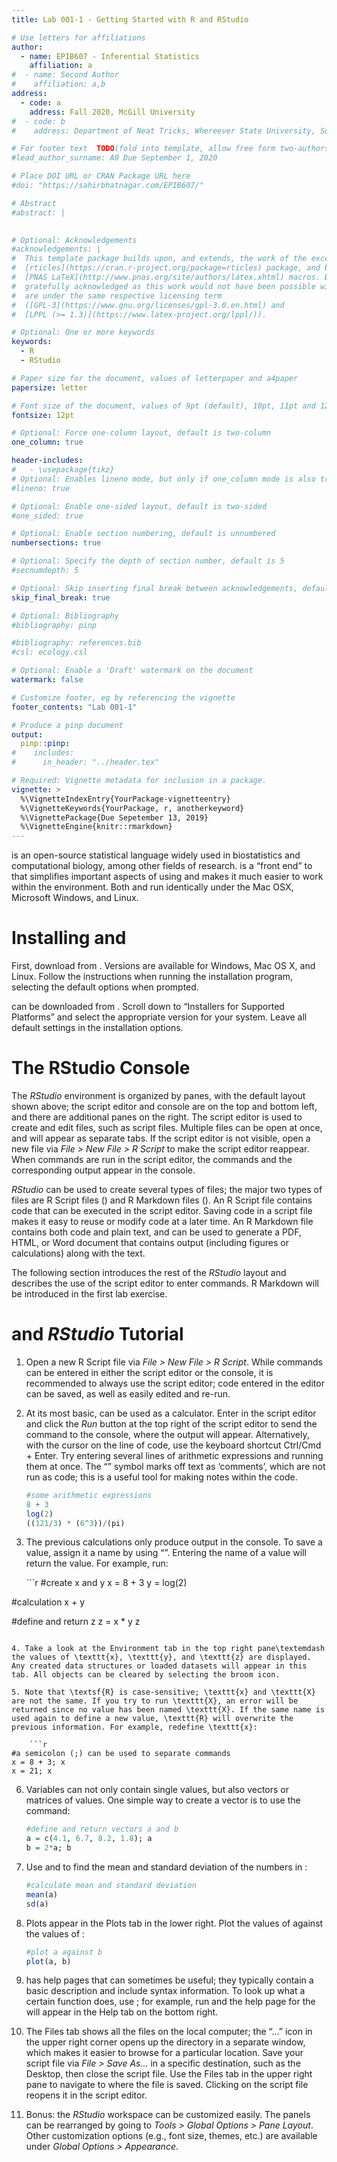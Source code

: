 ```yaml
---
title: Lab 001-1 - Getting Started with R and RStudio

# Use letters for affiliations
author:
  - name: EPIB607 - Inferential Statistics
    affiliation: a
#  - name: Second Author
#    affiliation: a,b
address:
  - code: a
    address: Fall 2020, McGill University
#  - code: b
#    address: Department of Neat Tricks, Whereever State University, Someplace, MC, 67890

# For footer text  TODO(fold into template, allow free form two-authors)
#lead_author_surname: A0 Due September 1, 2020

# Place DOI URL or CRAN Package URL here
#doi: "https://sahirbhatnagar.com/EPIB607/"

# Abstract
#abstract: |
  

# Optional: Acknowledgements
#acknowledgements: |
#  This template package builds upon, and extends, the work of the excellent
#  [rticles](https://cran.r-project.org/package=rticles) package, and both packages rely on the
#  [PNAS LaTeX](http://www.pnas.org/site/authors/latex.xhtml) macros. Both these sources are
#  gratefully acknowledged as this work would not have been possible without them.  Our extensions
#  are under the same respective licensing term
#  ([GPL-3](https://www.gnu.org/licenses/gpl-3.0.en.html) and
#  [LPPL (>= 1.3)](https://www.latex-project.org/lppl/)).

# Optional: One or more keywords
keywords:
  - R
  - RStudio

# Paper size for the document, values of letterpaper and a4paper
papersize: letter

# Font size of the document, values of 9pt (default), 10pt, 11pt and 12pt
fontsize: 12pt

# Optional: Force one-column layout, default is two-column
one_column: true

header-includes:
#   - \usepackage{tikz}
# Optional: Enables lineno mode, but only if one_column mode is also true
#lineno: true

# Optional: Enable one-sided layout, default is two-sided
#one_sided: true

# Optional: Enable section numbering, default is unnumbered
numbersections: true

# Optional: Specify the depth of section number, default is 5
#secnumdepth: 5

# Optional: Skip inserting final break between acknowledgements, default is false
skip_final_break: true

# Optional: Bibliography 
#bibliography: pinp

#bibliography: references.bib
#csl: ecology.csl

# Optional: Enable a 'Draft' watermark on the document
watermark: false

# Customize footer, eg by referencing the vignette
footer_contents: "Lab 001-1"

# Produce a pinp document
output:
  pinp::pinp:
#    includes:
#      in_header: "../header.tex"

# Required: Vignette metadata for inclusion in a package.
vignette: >
  %\VignetteIndexEntry{YourPackage-vignetteentry}
  %\VignetteKeywords{YourPackage, r, anotherkeyword}
  %\VignettePackage{Due Sepetember 13, 2019}
  %\VignetteEngine{knitr::rmarkdown}
---
```


\tableofcontents



\textsf{R} is an open-source statistical language widely used in biostatistics and computational biology, among other fields of research. \textit{RStudio} is a "front end" to \textsf{R} that simplifies important aspects of using \textsf{R} and makes it much easier to work within the \textsf{R} environment. Both \textsf{R} and \textit{RStudio} run identically under the Mac OSX, Microsoft Windows, and Linux.

# Installing \textsf{R} and \textit{RStudio}

First, download \textsf{R} from \url{http://cran.us.r-project.org/}. Versions are available for Windows, Mac OS X, and Linux. Follow the instructions when running the installation program, selecting the default options when prompted.

\textit{RStudio} can be downloaded from \url{https://www.rstudio.com/products/rstudio/download/}. Scroll down to "Installers for Supported Platforms" and select the appropriate version for your system. Leave all default settings in the installation options.

# The RStudio Console

\centerline{\includegraphics[width=1\textwidth]{console_layout_web}}

The *RStudio* environment is organized by panes, with the default layout shown above; the script editor and console are on the top and bottom left, and there are additional panes on the right. The script editor is used to create and edit files, such as \textsf{R} script files. Multiple files can be open at once, and will appear as separate tabs. If the script editor is not visible, open a new file via *File > New File > R Script* to make the script editor reappear. When commands are run in the script editor, the commands and the corresponding output appear in the console. 
  
*RStudio* can be used to create several types of files; the major two types of files are R Script files (\texttt{.R}) and R Markdown files (\texttt{.Rmd}). An R Script file contains code that can be executed in the script editor. Saving code in a script file makes it easy to reuse or modify code at a later time. An R Markdown file contains both code and plain text, and can be used to generate a PDF, HTML, or Word document that contains output (including figures or calculations) along with the text. 
      
The following section introduces the rest of the *RStudio* layout and describes the use of the script editor to enter commands. R Markdown will be introduced in the first lab exercise.

# \textsf{R} and *RStudio* Tutorial

1. Open a new R Script file via *File > New File > R Script*. While commands can be entered in either the script editor or the console, it is recommended to always use the script editor; code entered in the editor can be saved, as well as easily edited and re-run. 

2. At its most basic, \textsf{R} can be used as a calculator. Enter \texttt{8 + 3} in the script editor and click the *Run* button at the top right of the script editor to send the command to the console, where the output will appear. Alternatively, with the cursor on the line of code, use the keyboard shortcut Ctrl/Cmd + Enter. Try entering several lines of arithmetic expressions and running them at once. The "\texttt{\#}" symbol marks off text as 'comments', which are not run as code; this is a useful tool for making notes within the code.

    ```r
#some arithmetic expressions
8 + 3
log(2)
((121/3) * (6^3))/(pi)
```

3. The previous calculations only produce output in the console. To save a value, assign it a name by using "\texttt{=}". Entering the name of a value will return the value. For example, run:

    ```r
#create x and y
x = 8 + 3
y = log(2)

#calculation
x + y

#define and return z
z = x * y
z
```

4. Take a look at the Environment tab in the top right pane\textemdash the values of \texttt{x}, \texttt{y}, and \texttt{z} are displayed. Any created data structures or loaded datasets will appear in this tab. All objects can be cleared by selecting the broom icon. 

5. Note that \textsf{R} is case-sensitive; \texttt{x} and \texttt{X} are not the same. If you try to run \texttt{X}, an error will be returned since no value has been named \texttt{X}. If the same name is used again to define a new value, \texttt{R} will overwrite the previous information. For example, redefine \texttt{x}:

    ```r
#a semicolon (;) can be used to separate commands
x = 8 + 3; x
x = 21; x
```

6. Variables can not only contain single values, but also vectors or matrices of values. One simple way to create a vector is to use the \texttt{c()} command:

    ```r
#define and return vectors a and b
a = c(4.1, 6.7, 8.2, 1.8); a
b = 2*a; b
```

7. Use \texttt{mean()} and \texttt{sd()} to find the mean and standard deviation of the numbers in \texttt{a}:

    ```r
#calculate mean and standard deviation
mean(a)
sd(a)
```

8. Plots appear in the Plots tab in the lower right. Plot the values of \texttt{a} against the values of \texttt{b}:

    ```r
#plot a against b
plot(a, b)
```

9. \textsf{R} has help pages that can sometimes be useful; they typically contain a basic description and include syntax information. To look up what a certain function does, use \texttt{?}; for example, run \texttt{?mean} and the help page for the \texttt{mean} will appear in the Help tab on the bottom right.

10. The Files tab shows all the files on the local computer; the "..." icon in the upper right corner opens up the directory in a separate window, which makes it easier to browse for a particular location. Save your script file via *File > Save As...* in a specific destination, such as the Desktop, then close the script file. Use the Files tab in the upper right pane to navigate to where the file is saved. Clicking on the script file reopens it in the script editor.

11. Bonus: the *RStudio* workspace can be customized easily. The panels can be rearranged by going to *Tools > Global Options > Pane Layout*. Other customization options (e.g., font size, themes, etc.) are available under *Global Options > Appearance*. 
